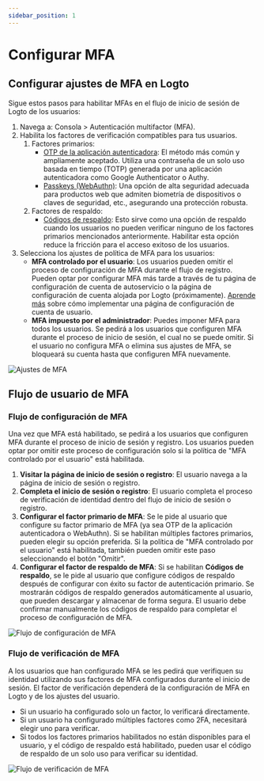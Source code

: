 ```yaml
---
sidebar_position: 1
---
```


# Configurar MFA

## Configurar ajustes de MFA en Logto

Sigue estos pasos para habilitar MFAs en el flujo de inicio de sesión de Logto de los usuarios:

1. Navega a: <CloudLink to="/mfa">Consola > Autenticación multifactor (MFA)</CloudLink>.
2. Habilita los factores de verificación compatibles para tus usuarios.
   1. Factores primarios:
      - [OTP de la aplicación autenticadora](/end-user-flows/mfa/authenticator-app-otp): El método más común y ampliamente aceptado. Utiliza una contraseña de un solo uso basada en tiempo (TOTP) generada por una aplicación autenticadora como Google Authenticator o Authy.
      - [Passkeys (WebAuthn)](/end-user-flows/mfa/webauthn): Una opción de alta seguridad adecuada para productos web que admiten biometría de dispositivos o claves de seguridad, etc., asegurando una protección robusta.
   2. Factores de respaldo:
      - [Códigos de respaldo](/end-user-flows/mfa/backup-codes): Esto sirve como una opción de respaldo cuando los usuarios no pueden verificar ninguno de los factores primarios mencionados anteriormente. Habilitar esta opción reduce la fricción para el acceso exitoso de los usuarios.
3. Selecciona los ajustes de política de MFA para los usuarios:
   - **MFA controlado por el usuario**: Los usuarios pueden omitir el proceso de configuración de MFA durante el flujo de registro. Pueden optar por configurar MFA más tarde a través de tu página de configuración de cuenta de autoservicio o la página de configuración de cuenta alojada por Logto (próximamente). [Aprende más](/end-user-flows/account-settings/) sobre cómo implementar una página de configuración de cuenta de usuario.
   - **MFA impuesto por el administrador**: Puedes imponer MFA para todos los usuarios. Se pedirá a los usuarios que configuren MFA durante el proceso de inicio de sesión, el cual no se puede omitir. Si el usuario no configura MFA o elimina sus ajustes de MFA, se bloqueará su cuenta hasta que configuren MFA nuevamente.

![Ajustes de MFA](./assets/configure-mfa.png)

## Flujo de usuario de MFA

### Flujo de configuración de MFA

Una vez que MFA está habilitado, se pedirá a los usuarios que configuren MFA durante el proceso de inicio de sesión y registro. Los usuarios pueden optar por omitir este proceso de configuración solo si la política de "MFA controlado por el usuario" está habilitada.

1. **Visitar la página de inicio de sesión o registro**: El usuario navega a la página de inicio de sesión o registro.
2. **Completa el inicio de sesión o registro**: El usuario completa el proceso de verificación de identidad dentro del flujo de inicio de sesión o registro.
3. **Configurar el factor primario de MFA**: Se le pide al usuario que configure su factor primario de MFA (ya sea OTP de la aplicación autenticadora o WebAuthn). Si se habilitan múltiples factores primarios, pueden elegir su opción preferida. Si la política de "MFA controlado por el usuario" está habilitada, también pueden omitir este paso seleccionando el botón "Omitir".
4. **Configurar el factor de respaldo de MFA**: Si se habilitan **Códigos de respaldo**, se le pide al usuario que configure códigos de respaldo después de configurar con éxito su factor de autenticación primario. Se mostrarán códigos de respaldo generados automáticamente al usuario, que pueden descargar y almacenar de forma segura. El usuario debe confirmar manualmente los códigos de respaldo para completar el proceso de configuración de MFA.

![Flujo de configuración de MFA](./assets/link-mfa.png)

### Flujo de verificación de MFA

A los usuarios que han configurado MFA se les pedirá que verifiquen su identidad utilizando sus factores de MFA configurados durante el inicio de sesión. El factor de verificación dependerá de la configuración de MFA en Logto y de los ajustes del usuario.

- Si un usuario ha configurado solo un factor, lo verificará directamente.
- Si un usuario ha configurado múltiples factores como 2FA, necesitará elegir uno para verificar.
- Si todos los factores primarios habilitados no están disponibles para el usuario, y el código de respaldo está habilitado, pueden usar el código de respaldo de un solo uso para verificar su identidad.

![Flujo de verificación de MFA](./assets/verify-mfa.png)
